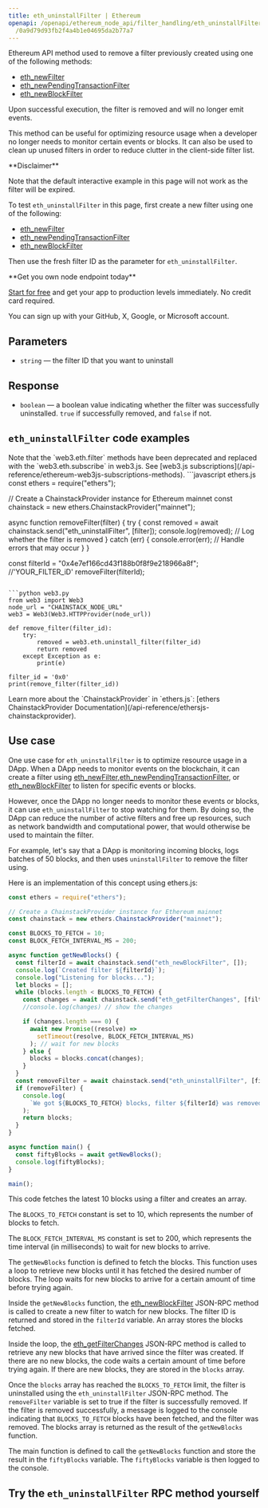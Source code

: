 ---
title: eth_uninstallFilter | Ethereum
openapi: /openapi/ethereum_node_api/filter_handling/eth_uninstallFilter.json POST
  /0a9d79d93fb2f4a4b1e04695da2b77a7
---

Ethereum API method used to remove a filter previously created using one of the following methods:

* [eth\_newFilter](/api-reference/ethereum_node_api/logs_and_events/eth_newFilter)
* [eth\_newPendingTransactionFilter](/api-reference/ethereum_node_api/transaction_info/eth_newPendingTransactionFilter)
* [eth\_newBlockFilter](/api-reference/ethereum_node_api/blocks_info/eth_newBlockFilter)

Upon successful execution, the filter is removed and will no longer emit events.

This method can be useful for optimizing resource usage when a developer no longer needs to monitor certain events or blocks. It can also be used to clean up unused filters in order to reduce clutter in the client-side filter list.

<Warning>
**Disclaimer**

Note that the default interactive example in this page will not work as the filter will be expired.

To test `eth_uninstallFilter` in this page, first create a new filter using one of the following:

* [eth\_newFilter](/api-reference/ethereum_node_api/logs_and_events/eth_newFilter)
* [eth\_newPendingTransactionFilter](/api-reference/ethereum_node_api/transaction_info/eth_newPendingTransactionFilter)
* [eth\_newBlockFilter](/api-reference/ethereum_node_api/blocks_info/eth_newBlockFilter)

Then use the fresh filter ID as the parameter for `eth_uninstallFilter`.
</Warning>

<Check>
**Get you own node endpoint today**

[Start for free](https://console.chainstack.com/) and get your app to production levels immediately. No credit card required.

You can sign up with your GitHub, X, Google, or Microsoft account.
</Check>


## Parameters

* `string` — the filter ID that you want to uninstall

## Response

* `boolean` — a boolean value indicating whether the filter was successfully uninstalled. `true` if successfully removed, and `false` if not.

## `eth_uninstallFilter` code examples

<Note>
Note that the `web3.eth.filter` methods have been deprecated and replaced with the `web3.eth.subscribe` in web3.js. See [web3.js subscriptions](/api-reference/ethereum-web3js-subscriptions-methods).
</Note>

<CodeGroup>
```javascript ethers.js
const ethers = require("ethers");

// Create a ChainstackProvider instance for Ethereum mainnet
const chainstack = new ethers.ChainstackProvider("mainnet");

async function removeFilter(filter) {
  try {
    const removed = await chainstack.send("eth_uninstallFilter", [filter]);
    console.log(removed); // Log whether the filter is removed
  } catch (err) {
    console.error(err); // Handle errors that may occur
  }
}

const filterId = "0x4e7ef166cd43f188b0f8f9e218966a8f"; //'YOUR_FILTER_iD'
removeFilter(filterId);
```

```python web3.py
from web3 import Web3  
node_url = "CHAINSTACK_NODE_URL" 
web3 = Web3(Web3.HTTPProvider(node_url))

def remove_filter(filter_id):
    try:
        removed = web3.eth.uninstall_filter(filter_id)
        return removed
    except Exception as e:
        print(e)

filter_id = '0x0'
print(remove_filter(filter_id))
```
</CodeGroup>

<Note>
Learn more about the `ChainstackProvider` in `ethers.js`: [ethers ChainstackProvider Documentation](/api-reference/ethersjs-chainstackprovider).
</Note>


## Use case

One use case for `eth_uninstallFilter` is to optimize resource usage in a DApp. When a DApp needs to monitor events on the blockchain, it can create a filter using [eth\_newFilter](/api-reference/ethereum_node_api/logs_and_events/eth_newFilter),[eth\_newPendingTransactionFilter](/api-reference/ethereum_node_api/transaction_info/eth_newPendingTransactionFilter), or [eth\_newBlockFilter](/api-reference/ethereum_node_api/blocks_info/eth_newBlockFilter) to listen for specific events or blocks.

However, once the DApp no longer needs to monitor these events or blocks, it can use `eth_uninstallFilter` to stop watching for them. By doing so, the DApp can reduce the number of active filters and free up resources, such as network bandwidth and computational power, that would otherwise be used to maintain the filter.

For example, let's say that a DApp is monitoring incoming blocks, logs batches of 50 blocks, and then uses `uninstallFilter` to remove the filter using.

Here is an implementation of this concept using ethers.js:

```javascript index.js
const ethers = require("ethers");

// Create a ChainstackProvider instance for Ethereum mainnet
const chainstack = new ethers.ChainstackProvider("mainnet");

const BLOCKS_TO_FETCH = 10;
const BLOCK_FETCH_INTERVAL_MS = 200;

async function getNewBlocks() {
  const filterId = await chainstack.send("eth_newBlockFilter", []);
  console.log(`Created filter ${filterId}`);
  console.log("Listening for blocks...");
  let blocks = [];
  while (blocks.length < BLOCKS_TO_FETCH) {
    const changes = await chainstack.send("eth_getFilterChanges", [filterId]);
    //console.log(changes) // show the changes

    if (changes.length === 0) {
      await new Promise((resolve) =>
        setTimeout(resolve, BLOCK_FETCH_INTERVAL_MS)
      ); // wait for new blocks
    } else {
      blocks = blocks.concat(changes);
    }
  }
  const removeFilter = await chainstack.send("eth_uninstallFilter", [filterId]); // clean up filter
  if (removeFilter) {
    console.log(
      `We got ${BLOCKS_TO_FETCH} blocks, filter ${filterId} was removed.`
    );
    return blocks;
  }
}

async function main() {
  const fiftyBlocks = await getNewBlocks();
  console.log(fiftyBlocks);
}

main();
```


This code fetches the latest 10 blocks using a filter and creates an array.

The `BLOCKS_TO_FETCH` constant is set to 10, which represents the number of blocks to fetch.

The `BLOCK_FETCH_INTERVAL_MS` constant is set to 200, which represents the time interval (in milliseconds) to wait for new blocks to arrive.

The `getNewBlocks` function is defined to fetch the blocks. This function uses a loop to retrieve new blocks until it has fetched the desired number of blocks. The loop waits for new blocks to arrive for a certain amount of time before trying again.

Inside the `getNewBlocks` function, the [eth\_newBlockFilter](/api-reference/ethereum_node_api/blocks_info/eth_newBlockFilter) JSON-RPC method is called to create a new filter to watch for new blocks. The filter ID is returned and stored in the `filterId` variable. An array stores the blocks fetched.

Inside the loop, the [eth\_getFilterChanges](/api-reference/ethereum_node_api/filter_handling/eth_getFilterChanges) JSON-RPC method is called to retrieve any new blocks that have arrived since the filter was created. If there are no new blocks, the code waits a certain amount of time before trying again. If there are new blocks, they are stored in the `blocks` array.

Once the `blocks` array has reached the `BLOCKS_TO_FETCH` limit, the filter is uninstalled using the `eth_uninstallFilter` JSON-RPC method. The `removeFilter` variable is set to true if the filter is successfully removed. If the filter is removed successfully, a message is logged to the console indicating that `BLOCKS_TO_FETCH` blocks have been fetched, and the filter was removed. The blocks array is returned as the result of the `getNewBlocks` function.

The main function is defined to call the `getNewBlocks` function and store the result in the `fiftyBlocks` variable. The `fiftyBlocks` variable is then logged to the console.

## Try the `eth_uninstallFilter` RPC method yourself